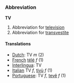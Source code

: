 ===Abbreviation===

'''TV'''

#Abbreviation for [[television]]
#Abbreviation for [[transvestite]]

====Translations====
*[[Dutch]]: TV ''m'' (2)
*[[French]] [[télé]] ''f'' (1)
*[[Interlingua]]: TV
*[[Italian]] TV ''f'', [[tivù]] ''f'' (1)
*[[Portuguese]]: TV ''f'', [[tevê]] ''f'' (1)